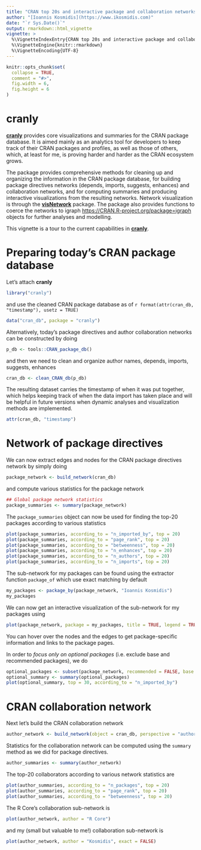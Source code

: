 ```yaml
---
title: "CRAN top 20s and interactive package and collaboration networks"
author: "[Ioannis Kosmidis](https://www.ikosmidis.com)"
date: "`r Sys.Date()`"
output: rmarkdown::html_vignette
vignette: >
  %\VignetteIndexEntry{CRAN top 20s and interactive package and collaboration networks}
  %\VignetteEngine{knitr::rmarkdown}
  %\VignetteEncoding{UTF-8}
---
```


```r
knitr::opts_chunk$set(
  collapse = TRUE,
  comment = "#>",
  fig.width = 6,
  fig.height = 6
)
```


# **cranly**
[**cranly**](https://github.com/ikosmidis/cranly) provides core visualizations and summaries for the CRAN package database. It is aimed mainly as an analytics tool for developers to keep track of their CRAN packages and profiles, as well as those of others, which, at least for me, is proving harder and harder as the CRAN ecosystem grows.

The package provides comprehensive methods for cleaning up and organizing the information in the CRAN package database, for building package directives networks (depends, imports, suggests, enhances) and collaboration networks, and for computing summaries and producing interactive visualizations from the resulting networks. Network visualization is through the [**visNetwork**](https://CRAN.R-project.org/package=visNetwork) package. The package also provides functions to coerce the networks to igraph <https://CRAN.R-project.org/package=igraph> objects for further analyses and modelling.

This vignette is a tour to the current capabilities in [**cranly**](https://github.com/ikosmidis/cranly).

# Preparing today's CRAN package database

Let's attach **cranly**
```r
library("cranly")
```
and use the cleaned CRAN package database as of `r format(attr(cran_db, "timestamp"), usetz = TRUE)`
```r
data("cran_db", package = "cranly")
```

Alternatively, today's package directives and author collaboration networks can be constructed by doing
```r
p_db <- tools::CRAN_package_db()
```
and then we need to clean and organize author names, depends, imports, suggests, enhances
```r
cran_db <- clean_CRAN_db(p_db)
```

The resulting dataset carries the timestamp of when it was put together, which helps keeping track of when the data import has taken place and will be helpful in future versions when dynamic analyses and visualization methods are implemented.
```r
attr(cran_db, "timestamp")
```

# Network of package directives

We can now extract edges and nodes for the CRAN package directives network by simply doing
```r
package_network <- build_network(cran_db)
```
and compute various statistics for the package network
```r
## Global package network statistics
package_summaries <- summary(package_network)
```

The `package_summaries` object can now be used for finding the top-20
packages according to various statistics
```r
plot(package_summaries, according_to = "n_imported_by", top = 20)
plot(package_summaries, according_to = "page_rank", top = 20)
plot(package_summaries, according_to = "betweenness", top = 20)
plot(package_summaries, according_to = "n_enhances", top = 20)
plot(package_summaries, according_to = "n_authors", top = 20)
plot(package_summaries, according_to = "n_imports", top = 20)
```

The sub-network for my packages can be found using the extractor function `package_of` which use exact matching by default
```r
my_packages <- package_by(package_network, "Ioannis Kosmidis")
my_packages
```
We can now get an interactive visualization of the sub-network for my packages using
```r
plot(package_network, package = my_packages, title = TRUE, legend = TRUE)
```
You can hover over the nodes and the edges to get package-specific information and links to the package pages.

In order to *focus only on optional packages* (i.e. exclude base and recommended packages), we do
```r
optional_packages <- subset(package_network, recommended = FALSE, base = FALSE)
optional_summary <- summary(optional_packages)
plot(optional_summary, top = 30, according_to = "n_imported_by")
```

# CRAN collaboration network

Next let's build the CRAN collaboration network
```r
author_network <- build_network(object = cran_db, perspective = "author")
```

Statistics for the collaboration network can be computed using the `summary` method as we did for package directives.
```r
author_summaries <- summary(author_network)
```

The top-20 collaborators according to various network statistics are
```r
plot(author_summaries, according_to = "n_packages", top = 20)
plot(author_summaries, according_to = "page_rank", top = 20)
plot(author_summaries, according_to = "betweenness", top = 20)
```

The R Core's collaboration sub-network is
```r
plot(author_network, author = "R Core")
```
and my (small but valuable to me!) collaboration sub-network is
```r
plot(author_network, author = "Kosmidis", exact = FALSE)
```


